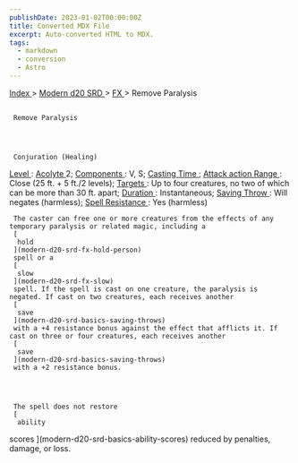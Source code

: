 ```yaml
---
publishDate: 2023-01-02T00:00:00Z
title: Converted MDX File
excerpt: Auto-converted HTML to MDX.
tags:
  - markdown
  - conversion
  - Astro
---
```







[
      Index
     ](-index)
     >
     [
      Modern d20 SRD
     ](modern-d20-srd-index)
     >
     [
      FX
     ](modern-d20-srd-fx-index)
     > Remove Paralysis
    





## 
     Remove Paralysis
    



     Conjuration (Healing)
    



[
      Level
     ](modern-d20-srd-fx-level)
     :
     [
      Acolyte
     ](modern-d20-srd-classes-advanced-acolyte)
     2;
     [
      Components
     ](modern-d20-srd-fx-components)
     : V, S;
     [
      Casting Time
     ](modern-d20-srd-fx-casting-time)
     ;
     [
      Attack action
     ](modern-d20-srd-combat-attack-actions)
[
      Range
     ](modern-d20-srd-fx-range)
     : Close (25 ft. + 5 ft./2 levels);
     [
      Targets
     ](modern-d20-srd-fx-target)
     :  Up to four creatures, no two of which can be more than 30 ft. apart;
     [
      Duration
     ](modern-d20-srd-fx-duration)
     :  Instantaneous;
     [
      Saving Throw
     ](modern-d20-srd-basics-saving-throws)
     : Will negates (harmless);
     [
      Spell Resistance
     ](modern-d20-srd-special-abilities-spell-resistance)
     : Yes (harmless)
    



     The caster can free one or more creatures from the effects of any temporary paralysis or related magic, including a
     [
      hold
     ](modern-d20-srd-fx-hold-person)
     spell or a
     [
      slow
     ](modern-d20-srd-fx-slow)
     spell. If the spell is cast on one creature, the paralysis is negated. If cast on two creatures, each receives another
     [
      save
     ](modern-d20-srd-basics-saving-throws)
     with a +4 resistance bonus against the effect that afflicts it. If cast on three or four creatures, each receives another
     [
      save
     ](modern-d20-srd-basics-saving-throws)
     with a +2 resistance bonus.
    



     The spell does not restore
     [
      ability
scores
     ](modern-d20-srd-basics-ability-scores)
     reduced by penalties, damage, or loss.
    




